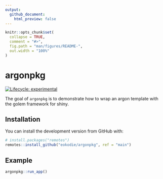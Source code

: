 ```yaml
---
output: 
  github_document:
    html_preview: false
---
```


<!-- README.md is generated from README.Rmd. Please edit that file -->

```r
knitr::opts_chunk$set(
  collapse = TRUE,
  comment = "#>",
  fig.path = "man/figures/README-",
  out.width = "100%"
)
```

# argonpkg

<div align="center">
<!-- badges: start -->
[![Lifecycle: experimental](https://img.shields.io/badge/lifecycle-stable-brightgreen.svg)](https://www.tidyverse.org/lifecycle/#stable)  

<!-- badges: end -->

<!-- links start -->
<!-- links end -->

</div>

The goal of `argonpkg` is to demonstrate how to wrap an argon template with the golem framework for shiny.

## Installation

You can install the development version from GitHub with:
```r
# install.packages("remotes")
remotes::install_github("eokodie/argonpkg", ref = "main")
```

## Example

```r
argonpkg::run_app()
```




